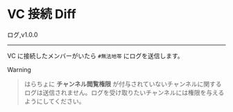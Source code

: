 
# VC 接続 Diff

<FeatureBadge>ログ</FeatureBadge>,<VersionBadge>v1.0.0</VersionBadge>

---

VC に接続したメンバーがいたら `#無法地帯` にログを送信します。

> [!WARNING]

> はらちょに **チャンネル閲覧権限** が付与されていないチャンネルに関するログは送信されません。ログを受け取りたいチャンネルには権限を与えるようにしてください。
